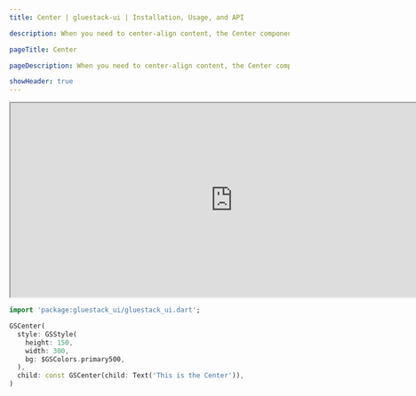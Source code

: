 ```yaml
---
title: Center | gluestack-ui | Installation, Usage, and API

description: When you need to center-align content, the Center component comes in handy. It is a layout component that can be used with other components to create complex layouts and positioning.

pageTitle: Center

pageDescription: When you need to center-align content, the Center component comes in handy. It is a layout component that can be used with other components to create complex layouts and positioning.

showHeader: true
---
```



<Meta title="Components/Layout/Center" />

<iframe
  src="https://gluestack-flutter.web.app/#/centerPreview"
  title="Example"
  width="800"
  height="350"
></iframe>

```dart
import 'package:gluestack_ui/gluestack_ui.dart';

GSCenter(
  style: GSStyle(
    height: 150,
    width: 300,
    bg: $GSColors.primary500,
  ),
  child: const GSCenter(child: Text('This is the Center')),
)
```
